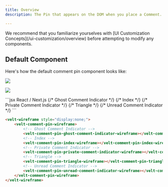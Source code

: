 ```yaml
---
title: Overview
description: The Pin that appears on the DOM when you place a Comment.

---
```

<Note>
We recommend that you familiarize yourselves with [UI Customization Concepts](/ui-customization/overview) before attempting to modify any components.
</Note>

## Default Component
Here's how the default comment pin component looks like:

![](/images/comment-pin-light.png)

![](/images/comment-pin-all-states-light.png)


<RequestExample>
```jsx React / Next.js
<VeltWireframe>
    <VeltCommentPinWireframe>
        {/* Ghost Comment Indicator */}
        <VeltCommentPinWireframe.GhostCommentIndicator/>
        {/* Index */}
        <VeltCommentPinWireframe.Index/>
        {/* Private Comment Indicator */}
        <VeltCommentPinWireframe.PrivateCommentIndicator/>
        {/* Triangle */}
        <VeltCommentPinWireframe.Triangle/>
        {/* Unread Comment Indicator */}
        <VeltCommentPinWireframe.UnreadCommentIndicator/>
    </VeltCommentPinWireframe>
</VeltWireframe>
```


```HTML HTML
<velt-wireframe style="display:none;">
    <velt-comment-pin-wireframe>
        <!-- Ghost Comment Indicator -->
        <velt-comment-pin-ghost-comment-indicator-wireframe></velt-comment-pin-ghost-comment-indicator-wireframe>
        <!-- Index -->
        <velt-comment-pin-index-wireframe></velt-comment-pin-index-wireframe>
        <!-- Private Comment Indicator -->
        <velt-comment-pin-private-comment-indicator-wireframe></velt-comment-pin-private-comment-indicator-wireframe>
        <!-- Triangle -->
        <velt-comment-pin-triangle-wireframe></velt-comment-pin-triangle-wireframe>
        <!-- Unread Comment Indicator -->
        <velt-comment-pin-unread-comment-indicator-wireframe></velt-comment-pin-unread-comment-indicator-wireframe>
    </velt-comment-pin-wireframe>
</velt-wireframe>
```
</RequestExample>

